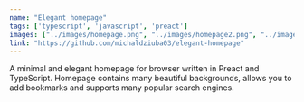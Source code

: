 ```yaml
---
name: "Elegant homepage"
tags: ['typescript', 'javascript', 'preact']
images: ["../images/homepage.png", "../images/homepage2.png", "../images/homepage3.png"]
link: "https://github.com/michaldziuba03/elegant-homepage"
---
```

A minimal and elegant homepage for browser written in Preact and TypeScript. Homepage contains many beautiful backgrounds, allows you to add bookmarks and supports many popular search engines.